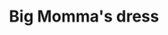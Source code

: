 ---
title: "Big Momma's dress"
meta_title: "Big Momma's dress craft"
description: "Craft de Big Momma's dress"
rank: "a"
draft: false
name: "Big Momma's dress"
recipe_img: "https://wiki.pokexgames.com/images/5/58/Big_Momma%27s_Dress.png"
level: 86
craft_time: 172800
result: 1
value_npc: 1
ingredients:
  - name: "Leather"
    quantity: 5
    item_img: "https://wiki.pokexgames.com/images/3/3d/Leather.png"
    value_npc: 1
  - name: "Female Ear"
    quantity: 100
    item_img: "https://wiki.pokexgames.com/images/c/c3/Female_Ear.png"
    value_npc: 1
  - name: "Ice Bra"
    quantity: 15
    item_img: "https://wiki.pokexgames.com/images/3/3e/Ice_Bra.png"
    value_npc: 1
  - name: "Pawn"
    quantity: 200
    item_img: "https://wiki.pokexgames.com/images/f/f4/Pawn.png"
    value_npc: 1
  - name: "Yellow Dye"
    quantity: 10
    item_img: "https://wiki.pokexgames.com/images/4/46/Yellow_Dye.png"
    value_npc: 1
  - name: "Red Dye"
    quantity: 10
    item_img: "https://wiki.pokexgames.com/images/c/c1/Red_Dye.png"
    value_npc: 1
  - name: "Refined Fashion Point"
    quantity: 8
    item_img: "https://wiki.pokexgames.com/images/6/69/Refined_Fashion_Point.png"
    value_npc: 1
---